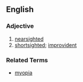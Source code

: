 == English ==
=== Adjective ===
# [[nearsighted]]
# [[shortsighted]]; [[improvident]]

=== Related Terms ===
*[[myopia]]